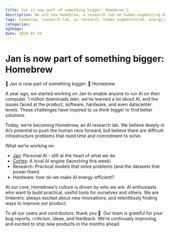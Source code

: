 ```yaml
---
title: Jan is now part of something bigger: Homebrew 🖖
description: We are now Homebrew, a research lab on human-augmenting AI.
tags: homebrew, research-lab, ai-research, human augmentation, energy-efficiency, 
categories:
ogImage:
date: 2024-07-29
---
```



<BlogBackButton />

# Jan is now part of something bigger: Homebrew

👋 Jan is now part of something bigger: 🖖 Homebrew

A year ago, we started working on Jan to enable anyone to run AI on their computer. 1 million downloads later, we’ve learned a lot about AI, and the issues faced at the product, software, hardware, and even datacenter levels. These challenges have inspired to us think bigger to find better solutions. 

Today, we’re becoming Homebrew, an AI research lab. We believe deeply in AI’s potential to push the human race forward, but believe there are difficult infrastructure problems that need time and commitment to solve.

What we’re working on: 

- [Jan](https://jan.ai): Personal AI - still at the heart of what we do
- [Cortex](https://cortex.so): A local AI engine (launching this week)
- Research: Practical models that solve problems (and the datasets that power them)
- Hardware: how do we make AI energy-efficient?

At our core, Homebrew’s culture is driven by who we are: AI enthusiasts who want to build practical, useful tools for ourselves and others. We are tinkerers: always excited about new innovations, and relentlessly finding ways to improve our product. 

To all our users and contributors: thank you 🙏. Our team is grateful for your bug reports, criticism, ideas, and feedback. We’re continually improving, and excited to ship new products in the months ahead. 
